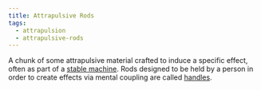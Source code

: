 ```yaml
---
title: Attrapulsive Rods
tags:
  - attrapulsion
  - attrapulsive-rods
---
```

A chunk of some attrapulsive material crafted to induce a specific effect,
often as part of a [stable machine](lore:stable-machines). Rods designed to be
held by a person in order to create effects via mental coupling are called
[handles](lore:coupling-handles).
